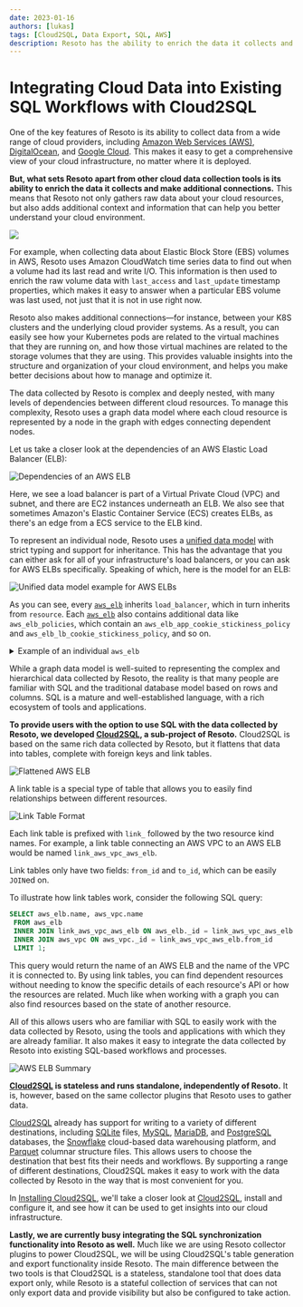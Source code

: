 ```yaml
---
date: 2023-01-16
authors: [lukas]
tags: [Cloud2SQL, Data Export, SQL, AWS]
description: Resoto has the ability to enrich the data it collects and make additional connections. This means that Resoto not only gathers raw data about your cloud resources, but also adds additional context and information that can help you better understand your cloud environment.
---
```


# Integrating Cloud Data into Existing SQL Workflows with Cloud2SQL

One of the key features of Resoto is its ability to collect data from a wide range of cloud providers, including [Amazon Web Services (AWS)](/docs/how-to-guides/data-sources/collect-aws-resource-data), [DigitalOcean](/docs/how-to-guides/data-sources/collect-digitalocean-resource-data), and [Google Cloud](/docs/how-to-guides/data-sources/collect-google-cloud-resource-data). This makes it easy to get a comprehensive view of your cloud infrastructure, no matter where it is deployed.

**But, what sets Resoto apart from other cloud data collection tools is its ability to enrich the data it collects and make additional connections.** This means that Resoto not only gathers raw data about your cloud resources, but also adds additional context and information that can help you better understand your cloud environment.

![](./img/banner.png)

<!--truncate-->

For example, when collecting data about Elastic Block Store (EBS) volumes in AWS, Resoto uses Amazon CloudWatch time series data to find out when a volume had its last read and write I/O. This information is then used to enrich the raw volume data with `last_access` and `last_update` timestamp properties, which makes it easy to answer when a particular EBS volume was last used, not just that it is not in use right now.

Resoto also makes additional connections—for instance, between your K8S clusters and the underlying cloud provider systems. As a result, you can easily see how your Kubernetes pods are related to the virtual machines that they are running on, and how those virtual machines are related to the storage volumes that they are using. This provides valuable insights into the structure and organization of your cloud environment, and helps you make better decisions about how to manage and optimize it.

The data collected by Resoto is complex and deeply nested, with many levels of dependencies between different cloud resources. To manage this complexity, Resoto uses a graph data model where each cloud resource is represented by a node in the graph with edges connecting dependent nodes.

Let us take a closer look at the dependencies of an AWS Elastic Load Balancer (ELB):

<ZoomPanPinch>

![Dependencies of an AWS ELB](./img/aws_elb_relationships.svg)

</ZoomPanPinch>

Here, we see a load balancer is part of a Virtual Private Cloud (VPC) and subnet, and there are EC2 instances underneath an ELB. We also see that sometimes Amazon's Elastic Container Service (ECS) creates ELBs, as there's an edge from a ECS service to the ELB kind.

To represent an individual node, Resoto uses a [unified data model](/docs/reference/unified-data-model) with strict typing and support for inheritance. This has the advantage that you can either ask for all of your infrastructure's load balancers, or you can ask for AWS ELBs specifically. Speaking of which, here is the model for an ELB:

<ZoomPanPinch>

![Unified data model example for AWS ELBs](./img/aws_elb.svg)

</ZoomPanPinch>

As you can see, every [`aws_elb`](/docs/reference/unified-data-model/aws#aws_elb) inherits `load_balancer`, which in turn inherits from `resource`. Each [`aws_elb`](/docs/reference/unified-data-model/aws#aws_elb) also contains additional data like `aws_elb_policies`, which contain an `aws_elb_app_cookie_stickiness_policy` and `aws_elb_lb_cookie_stickiness_policy`, and so on.

<details>

<summary>Example of an individual <code>aws_elb</code></summary>

<div>

```json
{
  "id": "hgoa3433hOo7j6pEUDmozE",
  "type": "node",
  "revision": "_fH7wa0K--I",
  "reported": {
    "kind": "aws_elb",
    "id": "blogtest-apiserver-526928195.us-west-2.elb.amazonaws.com",
    "name": "blogtest-apiserver",
    "ctime": "2022-11-22T09:14:30Z",
    "tags": {
      "owner": "lukas",
      "sigs.k8s.io/cluster-api-provider-aws/role": "apiserver",
      "sigs.k8s.io/cluster-api-provider-aws/cluster/blogtest": "owned",
      "Name": "blogtest-apiserver"
    },
    "lb_type": "elb",
    "backends": [
      "i-08381208b144af211"
    ],
    "scheme": "internet-facing",
    "elb_canonical_hosted_zone_name": "blogtest-apiserver-526928195.us-west-2.elb.amazonaws.com",
    "elb_canonical_hosted_zone_name_id": "Z2H1FL2FABSF3",
    "elb_listener_descriptions": [
      {
        "listener": {
          "protocol": "TCP",
          "load_balancer_port": 6443,
          "instance_protocol": "TCP",
          "instance_port": 6443
        },
        "policy_names": []
      }
    ],
    "elb_policies": {
      "app_cookie_stickiness_policies": [],
      "lb_cookie_stickiness_policies": [],
      "other_policies": []
    },
    "elb_backend_server_descriptions": [],
    "elb_availability_zones": [
      "us-west-2c",
      "us-west-2b",
      "us-west-2a"
    ],
    "elb_health_check": {
      "target": "SSL:6443",
      "interval": 10,
      "timeout": 5,
      "unhealthy_threshold": 3,
      "healthy_threshold": 5
    },
    "elb_source_security_group": {
      "owner_alias": "999264467951",
      "group_name": "blogtest-apiserver-lb"
    }
  }
}
```

</div>

</details>

While a graph data model is well-suited to representing the complex and hierarchical data collected by Resoto, the reality is that many people are familiar with SQL and the traditional database model based on rows and columns. SQL is a mature and well-established language, with a rich ecosystem of tools and applications.

**To provide users with the option to use SQL with the data collected by Resoto, we developed [Cloud2SQL](https://cloud2sql.com), a sub-project of Resoto.** Cloud2SQL is based on the same rich data collected by Resoto, but it flattens that data into tables, complete with foreign keys and link tables.

![Flattened AWS ELB](./img/aws_elb_flattened.png)

A link table is a special type of table that allows you to easily find relationships between different resources.

![Link Table Format](./img/link_table.png)

Each link table is prefixed with `link_` followed by the two resource kind names. For example, a link table connecting an AWS VPC to an AWS ELB would be named `link_aws_vpc_aws_elb`.

Link tables only have two fields: `from_id` and `to_id`, which can be easily `JOIN`ed on.

To illustrate how link tables work, consider the following SQL query:

```sql
SELECT aws_elb.name, aws_vpc.name
 FROM aws_elb
 INNER JOIN link_aws_vpc_aws_elb ON aws_elb._id = link_aws_vpc_aws_elb.to_id
 INNER JOIN aws_vpc ON aws_vpc._id = link_aws_vpc_aws_elb.from_id
 LIMIT 1;
```

This query would return the name of an AWS ELB and the name of the VPC it is connected to. By using link tables, you can find dependent resources without needing to know the specific details of each resource's API or how the resources are related. Much like when working with a graph you can also find resources based on the state of another resource.

All of this allows users who are familiar with SQL to easily work with the data collected by Resoto, using the tools and applications with which they are already familiar. It also makes it easy to integrate the data collected by Resoto into existing SQL-based workflows and processes.

![AWS ELB Summary](./img/aws_elb_summary.png)

**[Cloud2SQL](https://cloud2sql.com) is stateless and runs standalone, independently of Resoto.** It is, however, based on the same collector plugins that Resoto uses to gather data.

[Cloud2SQL](https://cloud2sql.com) already has support for writing to a variety of different destinations, including [SQLite](https://sqlite.org) files, [MySQL](https://mysql.com), [MariaDB](https://mariadb.org), and [PostgreSQL](https://postgresql.org) databases, the [Snowflake](https://snowflake.com) cloud-based data warehousing platform, and [Parquet](https://parquet.apache.org) columnar structure files. This allows users to choose the destination that best fits their needs and workflows. By supporting a range of different destinations, Cloud2SQL makes it easy to work with the data collected by Resoto in the way that is most convenient for you.

In [Installing Cloud2SQL](../installing-cloud2sql/index.mdx), we'll take a closer look at [Cloud2SQL](https://cloud2sql.com), install and configure it, and see how it can be used to get insights into our cloud infrastructure.

**Lastly, we are currently busy integrating the SQL synchronization functionality into Resoto as well.** Much like we are using Resoto collector plugins to power Cloud2SQL, we will be using Cloud2SQL's table generation and export functionality inside Resoto. The main difference between the two tools is that Cloud2SQL is a stateless, standalone tool that does data export only, while Resoto is a stateful collection of services that can not only export data and provide visibility but also be configured to take action.
